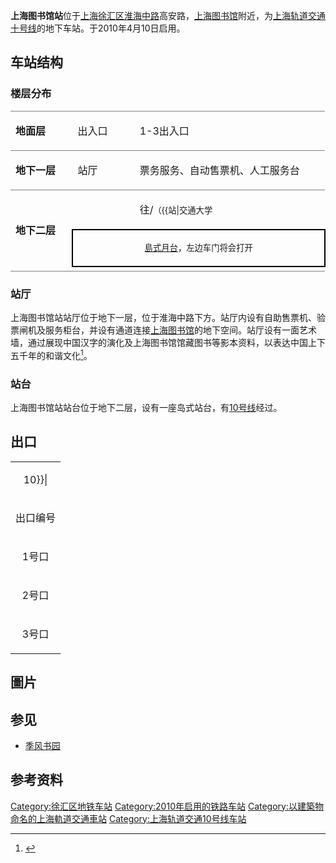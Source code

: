 {{noteTA
|G1=Railway}}
{{Infobox station
|name = 上海图书馆
|eng_name = Shanghai Library
|symbol_right =
|linecolour = {{上海地铁颜色|10|yes}}
|image = 201706 Nameboard of Shanghai Library Station.jpg
|caption = 上海图书馆站站台大字壁
|other_name = 
|country = {{PRC}}
|borough = [[上海市|上海市]][[徐汇区|徐汇区]][[湖南路街道_(上海市)|湖南路街道]]与[[天平路街道|天平路街道]]交界
|address = [[淮海中路|淮海中路]][[上海图书馆|上海图书馆]]外
|coordinates = {{coord|31|12|34|N|121|26|19|E|type:railwaystation}}
|elevation = 
|owned = [[上海申通地铁集团|上海申通地铁集团]]
|operator = [[上海地铁|上海地铁]]
|lines = {{上海地铁线路名|10|SL}}
|distance = 
|platform = 1個[[島式月台|島式月台]]
|tracks = 2条
|bus_routes = 
|bus_stands = 
|connections = 
|structure = 地下车站
|hall = 地下站厅
|depth = 
|levels = 
|interchange = 
|exits = 3个
|architect = 
|architectural_style = 
|colour = 
|type = 
|status = 运营中
|code = L10/11
|classification = 
|website = 
|built = 
|opened = {{Start date|2010|4|10|df=y}}
|closed = 
|former = 
|pass_year = 
|passengers = 
|pass_system = 
|pass_rank = 
|mpassengers = 
|trains = 
|station_hours = 
|hours = 
|first = 往{{上海地铁起讫站|10|L|虹桥火车站}}：6:00<br/>往{{上海地铁起讫站|10|L|航中路}}：6:05<br/>往{{上海地铁起讫站|10|R}}：5:47
|last = 往{{上海地铁起讫站|10|L|虹桥火车站}}：23:21<br/>往{{上海地铁起讫站|10|L|航中路}}：23:16<br/>往{{上海地铁起讫站|10|R}}：22:52
|adjacent = {{adjacent stations|system=上海地铁|line=10|left=交通大学|right=陕西南路|note-left=L10/10|note-mid=L10/11|note-right=L10/12}}
}}
'''上海图书馆站'''位于[[上海|上海]][[徐汇区|徐汇区]][[淮海中路|淮海中路]]高安路，[[上海图书馆|上海图书馆]]附近，为[[上海轨道交通十号线|上海轨道交通十号线]]的地下车站。于2010年4月10日启用。

==车站结构==
===楼层分布===
{|cellspacing=0 cellpadding=3
|style="border-bottom:solid 1px gray;border-top:solid 1px gray;" width=100|'''地面层'''
|style="border-top:solid 1px gray;border-bottom:solid 1px gray;" width=100|出入口
|style="border-top:solid 1px gray;border-bottom:solid 1px gray;" width=350|1-3出入口
|-
|style="border-bottom:solid 1px gray;"|'''地下一层'''
|style="border-bottom:solid 1px gray;"|站厅
|style="border-bottom:solid 1px gray;"|票务服务、自动售票机、人工服务台
|-
|style="border-bottom:solid 1px gray;" rowspan=3|'''地下二层'''
|{{arrow|L}}
|{{上海地铁线路名|10}}往{{站|虹桥火车站}}/{{站|航中路}}<small>（{{站|交通大学||上海市}}）</small>
|-
|style="border-top:solid 2px black;border-right:solid 2px black;border-left:solid 2px black;border-bottom:solid 2px black;" colspan=2|<center><small>[[島式月台|島式月台]]，左边车门将会打开</small></center>
|-
|style="border-bottom:solid 1px gray;"|
|style="border-bottom:solid 1px gray;"|{{split text|{{上海地铁线路名|10}}往{{站|基隆路}}<small>（{{站|陕西南路}}）</small>|{{arrow|R}}}}
|}

===站厅===
{{multiple image|align=right|direction=vertical|width=220
|image1=201706 Concourse of Shanghai Library Station.jpg|caption1=站厅
|image2=201901 Art Wall in the Concourse of Shanghai Library Station.jpg|caption2=站厅艺术墙
}}
上海图书馆站站厅位于地下一层，位于淮海中路下方。站厅内设有自助售票机、验票闸机及服务柜台，并设有通道连接[[上海图书馆|上海图书馆]]的地下空间。站厅设有一面艺术墙，通过展现中国汉字的演化及上海图书馆馆藏图书等影本资料，以表达中国上下五千年的和谐文化<ref>{{cite web|title=10号线4月10日提前开通试运营|url=http://www.shmetro.com/node70/node72/201004/con103541.htm|publisher=上海地铁|date=2010-04-08|accessdate=2019-01-12|archive-date=2010-04-12|archive-url=https://web.archive.org/web/20100412134407/http://www.shmetro.com/node70/node72/201004/con103541.htm|dead-url=no}}</ref>。
{{multiple image|align=center|width=600|direction=vertical
|image1=201901 Concourse Panorama of Shanghai Library Station.jpg|caption1=<center>站厅全景</center>
}}
===站台===
{{multiple image|align=right|direction=vertical|width=220
|image1=201512 Shanghai Library station platform 3.jpg|caption1=车站站台
|image2=201512 Shanghai Library station platform 4.jpg|caption2=车站站台
}}
上海图书馆站站台位于地下二层，设有一座岛式站台，有[[上海轨道交通10号线|10号线]]经过。
{{multiple image|align=center|width=600|direction=vertical
|image1=201901 Platform Panorama of Shanghai Library Station.jpg|caption1=<center>站台全景</center>
}}

==出口==
{| class="wikitable"
|colspan=4 align="center" bgcolor={{上海地铁颜色|10}}|
|-
! 出口编号 !! 指示 !! 建议前往目的地 !! 照片
|-
| 1号口 || [[淮海中路|淮海中路]] || [[上海博爱医院|博爱医院]]、鸿艺豪苑、[[德国驻上海总领事馆|德国领事馆]]、[[上海教育出版社|上海教育出版社]] || 
|-
| 2号口 || [[淮海中路|淮海中路]] || [[上海图书馆|上海图书馆]]、上海新村、图安大酒店、建筑设计研究院 || [[File:201706_Exit_2_of_Shanghai_Library_Station.jpg|150px]]
|-
| 3号口 || [[淮海中路|淮海中路]] || [[上海图书馆|上海图书馆]]、高安苑、[[高安路第一小学|高安路第一小学]]、[[上海市第五十四中学|上海市第54中学]] || 
|}

== 圖片 ==
{{Gallery
|File:Shanghai Library Station Consturction.JPG|上海图书馆站建築工地（2009年10月）
|File:201512 Ticket Machines at Shanghai Library station.jpg|站厅自动售票机
|File:2017 Entrance to Shanghai Library Canteen in exit 2 of Metro Station.jpg|2号口通道
|File:Jifeng-BookStore.jpg|曾經設於2号口旁的[[季风书园|季风书园]]
}}

==参见 ==
* [[季风书园|季风书园]]

==参考资料==
{{commonscat|Shanghai Library Station}}
{{reflist}}

{{上海轨道交通10号线车站}}

[[Category:徐汇区地铁车站|Category:徐汇区地铁车站]]
[[Category:2010年启用的铁路车站|Category:2010年启用的铁路车站]]
[[Category:以建築物命名的上海軌道交通車站|Category:以建築物命名的上海軌道交通車站]]
[[Category:上海轨道交通10号线车站|Category:上海轨道交通10号线车站]]